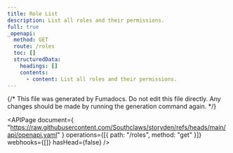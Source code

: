 ```yaml
---
title: Role List
description: List all roles and their permissions.
full: true
_openapi:
  method: GET
  route: /roles
  toc: []
  structuredData:
    headings: []
    contents:
      - content: List all roles and their permissions.
---
```


{/* This file was generated by Fumadocs. Do not edit this file directly. Any changes should be made by running the generation command again. */}

<APIPage
  document={
    "https://raw.githubusercontent.com/Southclaws/storyden/refs/heads/main/api/openapi.yaml"
  }
  operations={[{ path: "/roles", method: "get" }]}
  webhooks={[]}
  hasHead={false}
/>
